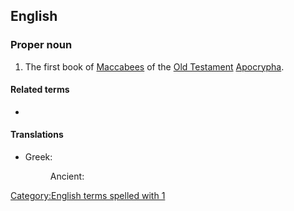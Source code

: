 ==English==
{{book of the Bible|Books of the Maccabees}}

===Proper noun===
{{en-proper noun}}

# {{label|en|biblical}} The first book of [[Maccabees]] of the [[Old Testament]] [[Apocrypha]].

====Related terms====
* {{l|en|1 Macc.}}

====Translations====
{{trans-top|first book of Maccabees}}
* Greek:
*: Ancient: {{t|grc|Αʹ Μακκαβαῖων|sc=polytonic}}
{{trans-mid}}
{{trans-bottom}}

[[Category:English terms spelled with 1]]